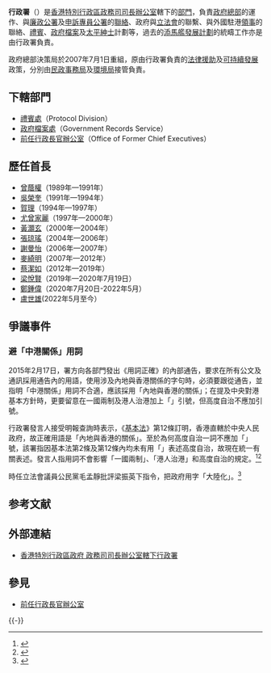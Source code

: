 {{香港政府部門基礎資訊
|英文部門名稱=Administration Wing, Chief Secretary for Administration's Office
|中文部門名稱=行政署
|部門標誌=Hong Kong SAR Regional Emblem.svg
|部門標誌名稱 = 中華人民共和國香港特別行政區政府標誌
|標誌大小=150px
|首長職銜=行政署長
|首長姓名=[[盧世雄|盧世雄]]
|副首長職銜=副行政署長
|副首長姓名=[[鄭錦榮|鄭錦榮]]、[[任雅玲|任雅玲]]
|副首長職銜2=助理行政署長
|副首長姓名2=[[陳圳德|陳圳德]]、[[張美兒|張美兒]]
|成立年份=
|所屬部門=[[香港特別行政區政務司司長|政務司司長辦公室]]
|總部=香港[[金鐘|金鐘]][[添馬|添馬]]添美道2號[[政府總部_(香港)|政府總部]]25樓(包括2551室)、26樓及東翼3樓
|網站=http://www.admwing.gov.hk www.admwing.gov.hk
}}

'''行政署'''（{{lang-en|Administration Wing，[[縮寫|縮寫]]：AW}}）是[[香港特別行政區|香港特別行政區]][[政務司司長辦公室|政務司司長辦公室]]轄下的[[香港特別行政區政府部門|部門]]，負責[[香港特別行政區政府總部|政府總部]]的運作、與[[廉政公署_(香港)|廉政公署]]及[[申訴專員公署|申訴專員公署]]的[[聯絡|聯絡]]、政府與[[香港立法會|立法會]]的聯繫、與外國駐港[[領事|領事]]的聯絡、[[香港禮賓處|禮賓]]、[[政府檔案處|政府檔案]]及[[太平紳士|太平紳士]]計劃等，過去的[[添馬艦發展計劃|添馬艦發展計劃]]的統疇工作亦是由行政署負責。

政府總部決策局於2007年7月1日重組，原由行政署負責的[[法律援助|法律援助]]及[[可持續發展|可持續發展]]政策，分別由[[民政事務局|民政事務局]]及[[環境局|環境局]]接管負責。

==下轄部門==
*[[禮賓處|禮賓處]]（Protocol Division）
*[[政府檔案處|政府檔案處]]（Government Records Service）
*[[前任行政長官辦公室|前任行政長官辦公室]]（Office of Former Chief Executives）

==歷任首長 ==
*[[曾蔭權|曾蔭權]]（1989年—1991年）
*[[吳榮奎|吳榮奎]]（1991年—1994年）
*[[賀理|賀理]]（1994年—1997年）
*[[尤曾家麗|尤曾家麗]]（1997年—2000年）
*[[黃灝玄|黃灝玄]]（2000年—2004年）
*[[張琼瑤|張琼瑤]]（2004年—2006年）
*[[謝曼怡|謝曼怡]]（2006年—2007年）
*[[麥綺明|麥綺明]]（2007年—2012年）
*[[蔡潔如|蔡潔如]]（2012年—2019年）
*[[梁悅賢|梁悅賢]]（2019年—2020年7月19日）
*[[鄭鍾偉|鄭鍾偉]]（2020年7月20日-2022年5月）
*[[盧世雄|盧世雄]](2022年5月至今）

==爭議事件==
===避「中港關係」用詞===
2015年2月17日，署方向各部門發出《用詞正確》的內部通告，要求在所有公文及通訊採用通告內的用語，使用涉及內地與香港關係的字句時，必須要跟從通告，並指明「中港關係」用詞不合適，應該採用「內地與香港的關係」；在提及中央對港基本方針時，更要留意在一國兩制及港人治港加上「」引號，但高度自治不應加引號。

行政署發言人接受明報查詢時表示，《[[基本法|基本法]]》第12條訂明，香港直轄於中央人民政府，故正確用語是「內地與香港的關係」。至於為何高度自治一詞不應加「」號，該署指因基本法第2條及第12條內均未有用「」表述高度自治，故現在統一有關表述。發言人指用詞不會影響「一國兩制」、「港人治港」和高度自治的規定。<ref>{{cite web|url=https://www.mingpaocanada.com/van/htm/News/20150218/HK-gaa1h_r.htm|title=政府避「中港關係」用詞　指應用「內地香港關係」　高度自治不加引號|publisher=明報|date=2015年2月18日|archive-url=https://web.archive.org/web/20200912223632/https://www.mingpaocanada.com/van/htm/News/20150218/HK-gaa1h_r.htm|archive-date=2020年9月12日|dead-url=no|access-date=2020年9月12日}}</ref><ref>{{cite web|url=https://www.mingpaocanada.com/tor/htm/News/20150218/HK-gaa1h_r.htm|title=政府避「中港關係」用詞　指應用「內地香港關係」　高度自治不加引號|publisher=明報|date=2015年2月18日|archive-url=https://web.archive.org/web/20150627074911/https://www.mingpaocanada.com/tor/htm/News/20150218/HK-gaa1h_r.htm|archive-date=2015年6月27日|dead-url=no|access-date=2020年9月12日}}</ref>

時任立法會議員公民黨毛孟靜批評梁振英下指令，把政府用字「大陸化」。<ref>{{cite news|url=http://news.mingpao.com/pns/%E6%94%BF%E5%BA%9C%E9%81%BF%E3%80%8C%E4%B8%AD%E6%B8%AF%E9%97%9C%E4%BF%82%E3%80%8D%E7%94%A8%E8%A9%9E%E3%80%80-%E6%8C%87%E6%87%89%E7%94%A8%E3%80%8C%E5%85%A7%E5%9C%B0%E9%A6%99%E6%B8%AF%E9%97%9C%E4%BF%82%E3%80%8D%20%E9%AB%98%E5%BA%A6%E8%87%AA%E6%B2%BB%E4%B8%8D%E5%8A%A0%E5%BC%95%E8%99%9F/web_tc/article/20150218/s00001/1424194998801|title=政府避「中港關係」用詞　指應用「內地香港關係」　高度自治不加引號|work=[[明報|明報]]|date=2015年2月18日|accessdate=2015年2月18日|archive-date=2016年12月24日|archive-url=https://web.archive.org/web/20161224234410/http://news.mingpao.com/pns/%E6%94%BF%E5%BA%9C%E9%81%BF%E3%80%8C%E4%B8%AD%E6%B8%AF%E9%97%9C%E4%BF%82%E3%80%8D%E7%94%A8%E8%A9%9E%E3%80%80-%E6%8C%87%E6%87%89%E7%94%A8%E3%80%8C%E5%85%A7%E5%9C%B0%E9%A6%99%E6%B8%AF%E9%97%9C%E4%BF%82%E3%80%8D%20%E9%AB%98%E5%BA%A6%E8%87%AA%E6%B2%BB%E4%B8%8D%E5%8A%A0%E5%BC%95%E8%99%9F/web_tc/article/20150218/s00001/1424194998801|dead-url=no}}{{zh-hant}}</ref>

== 参考文献 ==
{{Reflist}}

== 外部連結 ==
* [http://www.admwing.gov.hk 香港特別行政區政府 政務司司長辦公室轄下行政署] {{Wayback|url=http://www.admwing.gov.hk/ |date=20210512210716 }}

==參見==
*[[前任行政長官辦公室|前任行政長官辦公室]]

{{-}}
{{香港特別行政區政府部門}}
